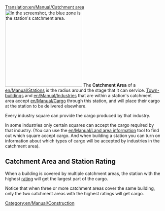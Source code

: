 [[Translation:en/Manual/Catchment area]]
[[File:en/Manual/Catchmentarea.png|thumb|right|250px|In the screenshot, the blue zone is the station's catchment area.]]
The '''Catchment Area''' of a [[en/Manual/Stations]] is the radius around the stage that it can service. [[en/Manual/Towns|Town-buildings]] and [[en/Manual/Industries]] that are within a station's catchment area accept [[en/Manual/Cargo]] through this station, and will place their cargo at the station to be delivered elsewhere.

Every industry square can provide the cargo produced by that industry. 

In some industries only certain squares can accept the cargo required by that industry. (You can use the [[en/Manual/Land area information]] tool to find out which square accept cargo. And when building a station you can turn on information about which types of cargo will be accepted by industries in the catchment area).

== Catchment Area and Station Rating ==
When a building is covered by multiple catchment areas, the station with the highest [[en/Manual/Game Mechanics/Main Page#station-rating|rating]] will get the largest part of the cargo.

Notice that when three or more catchment areas cover the same building, only the two catchment areas with the highest ratings will get cargo.

[[Category:en/Manual/Construction]]